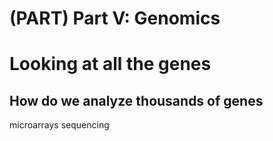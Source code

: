 # (PART) Part V: Genomics {-} 

# Looking at all the genes

## How do we analyze thousands of genes

microarrays
sequencing

